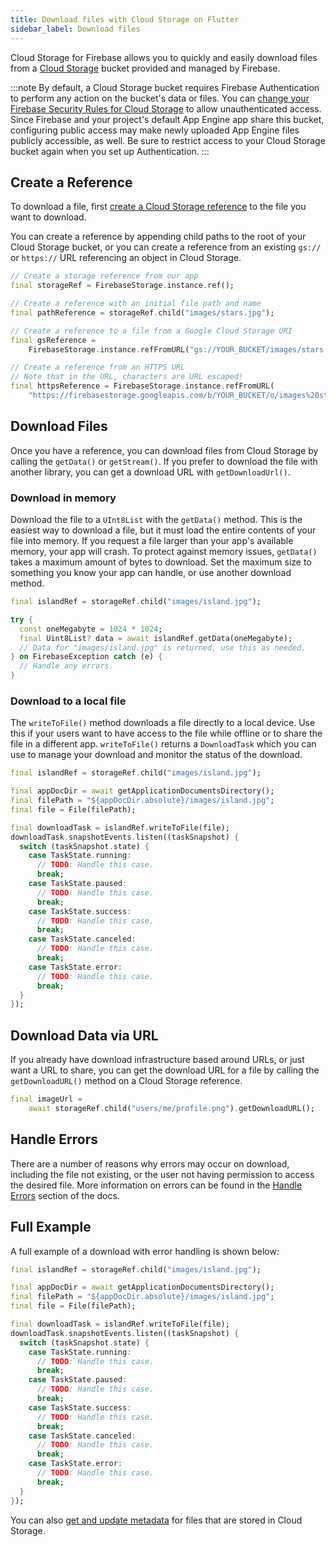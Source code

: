 ```yaml
---
title: Download files with Cloud Storage on Flutter
sidebar_label: Download files
---
```


Cloud Storage for Firebase allows you to quickly and easily download
files from a [Cloud Storage](//cloud.google.com/storage)
bucket provided and managed by Firebase.

:::note
By default, a Cloud Storage bucket requires Firebase Authentication to
perform any action on the bucket's data or files. You can
[change your Firebase Security Rules for Cloud Storage](https://firebase.google.com/docs/storage/security/rules-conditions#public)
to allow unauthenticated access. Since Firebase and your project's default
App Engine app share this bucket, configuring public access may make newly
uploaded App Engine files publicly accessible, as well. Be sure to restrict
access to your Cloud Storage bucket again when you set up Authentication.
:::


## Create a Reference

To download a file, first [create a Cloud Storage reference](create-reference)
to the file you want to download.

You can create a reference by appending child paths to the root of your
Cloud Storage bucket, or you can create a reference from an existing
`gs://` or `https://` URL referencing an object in Cloud Storage.

```dart
// Create a storage reference from our app
final storageRef = FirebaseStorage.instance.ref();

// Create a reference with an initial file path and name
final pathReference = storageRef.child("images/stars.jpg");

// Create a reference to a file from a Google Cloud Storage URI
final gsReference =
    FirebaseStorage.instance.refFromURL("gs://YOUR_BUCKET/images/stars.jpg");

// Create a reference from an HTTPS URL
// Note that in the URL, characters are URL escaped!
final httpsReference = FirebaseStorage.instance.refFromURL(
    "https://firebasestorage.googleapis.com/b/YOUR_BUCKET/o/images%20stars.jpg");
```


## Download Files

Once you have a reference, you can download files from Cloud Storage
by calling the `getData()` or `getStream()`. If you prefer to download the file
with another library, you can get a download URL with `getDownloadUrl()`.

### Download in memory

Download the file to a `UInt8List` with the `getData()` method. This is the
easiest way to download a file, but it must load the entire contents of
your file into memory. If you request a file larger than your app's available
memory, your app will crash. To protect against memory issues, `getData()`
takes a maximum amount of bytes to download. Set the maximum size to something
you know your app can handle, or use another download method.

```dart
final islandRef = storageRef.child("images/island.jpg");

try {
  const oneMegabyte = 1024 * 1024;
  final Uint8List? data = await islandRef.getData(oneMegabyte);
  // Data for "images/island.jpg" is returned, use this as needed.
} on FirebaseException catch (e) {
  // Handle any errors.
}
```

### Download to a local file

The `writeToFile()` method downloads a file directly to a local device. Use this if
your users want to have access to the file while offline or to share the file in a
different app. `writeToFile()` returns a `DownloadTask` which you can use to manage
your download and monitor the status of the download.

```dart
final islandRef = storageRef.child("images/island.jpg");

final appDocDir = await getApplicationDocumentsDirectory();
final filePath = "${appDocDir.absolute}/images/island.jpg";
final file = File(filePath);

final downloadTask = islandRef.writeToFile(file);
downloadTask.snapshotEvents.listen((taskSnapshot) {
  switch (taskSnapshot.state) {
    case TaskState.running:
      // TODO: Handle this case.
      break;
    case TaskState.paused:
      // TODO: Handle this case.
      break;
    case TaskState.success:
      // TODO: Handle this case.
      break;
    case TaskState.canceled:
      // TODO: Handle this case.
      break;
    case TaskState.error:
      // TODO: Handle this case.
      break;
  }
});
```

## Download Data via URL

If you already have download infrastructure based around URLs, or just want
a URL to share, you can get the download URL for a file by calling the
`getDownloadURL()` method on a Cloud Storage reference.

```dart
final imageUrl =
    await storageRef.child("users/me/profile.png").getDownloadURL();
```

## Handle Errors

There are a number of reasons why errors may occur on download, including the
file not existing, or the user not having permission to access the desired file.
More information on errors can be found in the [Handle Errors](handle-errors)
section of the docs.

## Full Example

A full example of a download with error handling is shown below:

```dart
final islandRef = storageRef.child("images/island.jpg");

final appDocDir = await getApplicationDocumentsDirectory();
final filePath = "${appDocDir.absolute}/images/island.jpg";
final file = File(filePath);

final downloadTask = islandRef.writeToFile(file);
downloadTask.snapshotEvents.listen((taskSnapshot) {
  switch (taskSnapshot.state) {
    case TaskState.running:
      // TODO: Handle this case.
      break;
    case TaskState.paused:
      // TODO: Handle this case.
      break;
    case TaskState.success:
      // TODO: Handle this case.
      break;
    case TaskState.canceled:
      // TODO: Handle this case.
      break;
    case TaskState.error:
      // TODO: Handle this case.
      break;
  }
});
```

You can also [get and update metadata](file-metadata) for files that are stored
in Cloud Storage.
